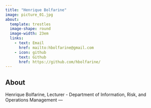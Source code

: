 ```yaml
---
title: "Henrique Bolfarine"
image: picture_01.jpg
about:
  template: trestles
  image-shape: round
  image-width: 23em
  links:
    - text: Email
      href: mailto:hbolfarine@gmail.com
    - icon: github
      text: Github
      href: https://github.com/hbolfarine/
---
```


## About

Henrique Bolfarine,
Lecturer - Department of Information, Risk, and Operations Management
---

